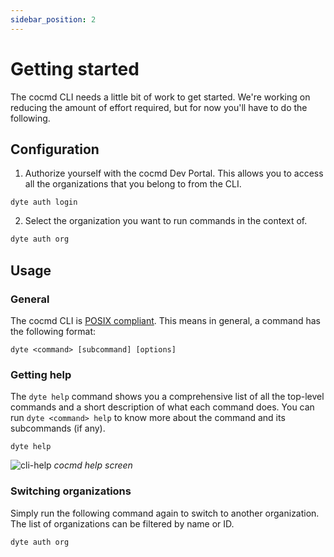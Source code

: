 ```yaml
---
sidebar_position: 2
---
```


# Getting started

The cocmd CLI needs a little bit of work to get started. We're working on
reducing the amount of effort required, but for now you'll have to do the
following.

## Configuration

1. Authorize yourself with the cocmd Dev Portal. This allows you to access all
   the organizations that you belong to from the CLI.

```shell
dyte auth login
```

2. Select the organization you want to run commands in the context of.

```bash
dyte auth org
```

## Usage

### General

The cocmd CLI is
[POSIX compliant](https://pubs.opengroup.org/onlinepubs/9699919799/basedefs/V1_chap12.html).
This means in general, a command has the following format:

```shell
dyte <command> [subcommand] [options]
```

### Getting help

The `dyte help` command shows you a comprehensive list of all the top-level
commands and a short description of what each command does. You can run
`dyte <command> help` to know more about the command and its subcommands (if
any).

```shell
dyte help
```

![cli-help](/static/cli/cli-help.png#terminal) _cocmd help screen_

### Switching organizations

Simply run the following command again to switch to another organization. The
list of organizations can be filtered by name or ID.

```shell
dyte auth org
```
